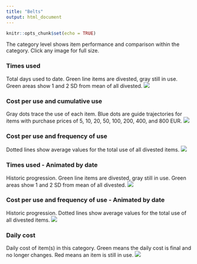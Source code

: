 ```yaml
---
title: "Belts"
output: html_document
---
```


```r
knitr::opts_chunk$set(echo = TRUE)

```

The category level shows item performance and comparison within the category. Click any image for full size.

### Times used
Total days used to date. Green line items are divested, gray still in use. Green areas show 1 and 2 SD from mean of all divested.
[![](https://www.dropbox.com/s/anc4m5gul3ev6fj/Category-Belts-Times_used.png?raw=1)](https://www.dropbox.com/s/anc4m5gul3ev6fj/Category-Belts-Times_used.png?raw=1)

### Cost per use and cumulative use
Gray dots trace the use of each item. Blue dots are guide trajectories for items with purchase prices of 5, 10, 20, 50, 100, 200, 400, and 800 EUR.
[![](https://www.dropbox.com/s/uysuvb1rvyycvmy/Category-Belts-Cost_and_Cumulative_use.png?raw=1)](https://www.dropbox.com/s/uysuvb1rvyycvmy/Category-Belts-Cost_and_Cumulative_use.png?raw=1)

### Cost per use and frequency of use
Dotted lines show average values for the total use of all divested items.
[![](https://www.dropbox.com/s/uysuvb1rvyycvmy/Category-Belts-Cost_and_Cumulative_use.png?raw=1)](https://www.dropbox.com/s/uysuvb1rvyycvmy/Category-Belts-Cost_and_Cumulative_use.png?raw=1)

### Times used - Animated by date
Historic progression. Green line items are divested, gray still in use. Green areas show 1 and 2 SD from mean of all divested. 
![](https://www.dropbox.com/s/fao9ag78t7hfsnb/Category-Belts-Times_used-animation.gif?raw=1)

### Cost per use and frequency of use - Animated by date
Historic progression. Dotted lines show average values for the total use of all divested items.
![](https://www.dropbox.com/s/ainmxu92bvjkuab/Category-Belts-animation.gif?raw=1)

### Daily cost
Daily cost of item(s) in this category. Green means the daily cost is final and no longer changes. Red means an item is still in use.
[![](https://www.dropbox.com/s/vnooa8coiw2ic2j/Category-Belts-Daily_cost.png?raw=1)](https://www.dropbox.com/s/vnooa8coiw2ic2j/Category-Belts-Daily_cost.png?raw=1)
